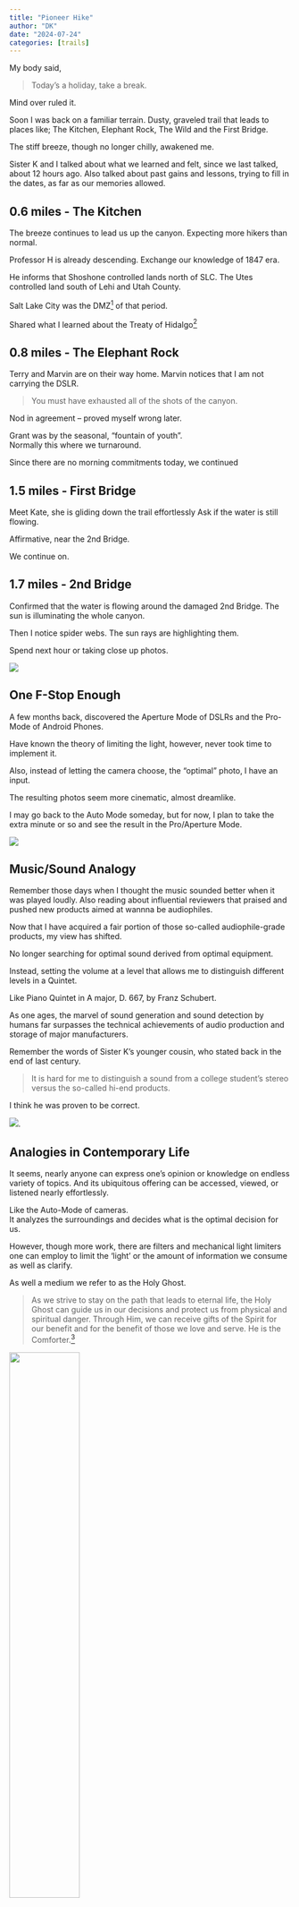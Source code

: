 ```yaml
---
title: "Pioneer Hike"
author: "DK"
date: "2024-07-24"
categories: [trails]
---
```


My body said,

>Today's a holiday, take a break.

Mind over ruled it.

Soon I was back on a familiar terrain.
Dusty, graveled trail that leads to places like; The Kitchen, Elephant Rock, The Wild and the First Bridge.

The stiff breeze, though no longer chilly, awakened me.

Sister K and I talked about what we learned and felt, since we last talked, about 12 hours ago.
Also talked about past gains and lessons, trying to fill in the dates, as far as our memories allowed.

## 0.6 miles - The Kitchen

The breeze continues to lead us up the canyon.
Expecting more hikers than normal.

Professor H is already descending.
Exchange our knowledge of 1847 era.

He informs that Shoshone controlled lands north of SLC.
The Utes controlled land south of Lehi and Utah County.

Salt Lake City was the DMZ^[de militarized zone] of that period.

Shared what I learned about the Treaty of Hidalgo^[The Treaty of Guadalupe Hidalgo was signed on February 2, 1848, in the Mexican city of Guadalupe Hidalgo, ending the Mexican-American War (1846–1848). The treaty's terms included:
Cession of territory
Mexico gave up 55% of its territory, including California, Nevada, Utah, most of Arizona and Colorado, New Mexico, and parts of Oklahoma, Kansas, and Wyoming. The U.S. also gained Texas and the Rio Grande as its southern boundary.  **AI Overview**]

## 0.8 miles - The Elephant Rock

Terry and Marvin are on their way home.
Marvin notices that I am not carrying the DSLR.

>You must have exhausted all of the shots of the canyon.

Nod in agreement -- proved myself wrong later.

Grant was by the seasonal, "fountain of youth".  
Normally this where we turnaround.

Since there are no morning commitments today, we continued

## 1.5 miles - First Bridge

Meet Kate, she is gliding down the trail effortlessly
Ask if the water is still flowing.

Affirmative, near the 2nd Bridge.

We continue on.

## 1.7 miles - 2nd Bridge

Confirmed that the water is flowing around the damaged 2nd Bridge.
The sun is illuminating the whole canyon.

Then I notice spider webs.
The sun rays are highlighting them.

Spend next hour or taking close up photos.

![](20240724_090930.jpg)

## One F-Stop Enough

A few months back, discovered the Aperture Mode of DSLRs and the Pro-Mode of Android Phones.

Have known the theory of limiting the light, however, never took time to implement it.

Also, instead of letting the camera choose, the "optimal" photo, I have an input.

The resulting photos seem more cinematic, almost dreamlike.

I may go back to the Auto Mode someday, but for now, I plan to take the extra minute or so and see the result in the Pro/Aperture Mode.

![](20240724_084912.jpg)

## Music/Sound Analogy

Remember those days when I thought the music sounded better when it was played loudly.
Also reading about influential reviewers that praised and pushed new products aimed at wannna be audiophiles.

Now that I have acquired a fair portion of those so-called audiophile-grade products, my view has shifted.

No longer searching for optimal sound derived from optimal equipment.

Instead, setting the volume at a level that allows me to distinguish different levels in a Quintet.

Like Piano Quintet in A major, D. 667, by Franz Schubert.

As one ages, the marvel of sound generation and sound detection by humans far surpasses the technical achievements of audio production and storage of major manufacturers.

Remember the words of Sister K's younger cousin, who stated back in the end of last century.

>It is hard for me to distinguish a sound from a college student's stereo versus the so-called hi-end products.

I think he was proven to be correct.

![](20240724_090650.jpg). 

## Analogies in Contemporary Life

It seems, nearly anyone can express one's opinion or knowledge on endless variety of topics.
And its ubiquitous offering can be accessed, viewed, or listened nearly effortlessly.

Like the Auto-Mode of cameras.  
It analyzes the surroundings and decides what is the optimal decision for us.

However, though more work, there are filters and mechanical light limiters one can employ to limit the 'light' or the amount of information we consume as well as clarify.

As well a medium we refer to as the Holy Ghost.

> As we strive to stay on the path that leads to eternal life, the Holy Ghost can guide us in our decisions and protect us from physical and spiritual danger. Through Him, we can receive gifts of the Spirit for our benefit and for the benefit of those we love and serve. He is the Comforter.^[https://www.churchofjesuschrist.org/study/manual/gospel-topics/holy-ghost?lang=eng]

![](20240724_084102.jpg){width=50%}

## Back at the "Fountain of Youth"

As we were drinking water for the trek home, a lady remarked

>한국분이세요

Yes we are.

Turns out she is from 구미, where I worked during out Korea stay.
She also knows many of our friends in 대구.
Her daughter served in the Korea Seoul South Mission.

Bid farewell and we continued our walk home 
Occasionally stopping to capture more photos in the non Auto-Mode.

![Sunset over Utah Lake, 17 July 2024](20240717_203518.jpg)








